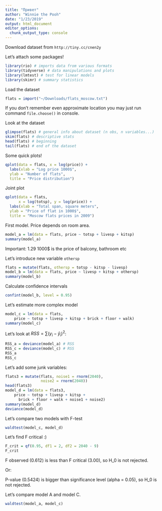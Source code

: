 ```yaml
---
title: "Привет"
author: "Winnie the Pooh"
date: "1/23/2019"
output: html_document
editor_options: 
  chunk_output_type: console
---
```


Download dataset from `http://tiny.cc/cnen2y`


Let's attach some packages!
```r
library(rio) # imports data from various formats
library(tidyverse) # data manipulations and plots
library(lmtest) # test for linear models
library(skimr) # summary statistics
```

Load the dataset
```r
flats = import("~/Downloads/flats_moscow.txt")
```

If you don't remember even approximate location 
you may just run command `file.choose()` in console.

Look at the dataset
```r
glimpse(flats) # general info about dataset (n obs, n variables...)
skim(flats) # descriptive stats
head(flats) # beginning
tail(flats) # end of the dataset
```


Some quick plots!
```r
qplot(data = flats, x = log(price)) + 
  labs(xlab = "Log price 1000$",
  ylab = "Number of flats",
  title = "Price distribution")
```

Joint plot
```r
qplot(data = flats, 
      x = log(totsp), y = log(price)) + 
  labs(xlab = "Total span, square meters",
  ylab = "Price of flat in 1000$",
  title = "Moscow flats prices in 2009")
```

First model. Price depends on room area.
```r
model_a = lm(data = flats, price ~ totsp + livesp + kitsp)
summary(model_a)
```

Important: 1.29 1000$ is the price of balcony, bathroom etc

Let's introduce new variable `othersp`
```r
flats = mutate(flats, othersp = totsp - kitsp - livesp)
model_b = lm(data = flats, price ~ livesp + kitsp + othersp)
summary(model_b)
```

Calculate confidence intervals
```r
confint(model_b, level = 0.95)
```

Let's estimate more complex model
```r
model_c = lm(data = flats, 
    price ~ totsp + livesp + kitsp + brick + floor + walk)
summary(model_c)
```

Let's look at $RSS = \sum (y_i - \hat y_i)^2$:
```r
RSS_a = deviance(model_a) # RSS
RSS_c = deviance(model_c) # RSS
RSS_a
RSS_c
```

Let's add some junk variables:
```r
flats3 = mutate(flats, noise1 = rnorm(2040), 
                noise2 = rnorm(2040))
head(flats3)
model_d = lm(data = flats3, 
    price ~ totsp + livesp + kitsp + 
      brick + floor + walk + noise1 + noise2)
summary(model_d)
deviance(model_d)
```

Let's compare two models with F-test
```r
waldtest(model_c, model_d)
```

Let's find F critical :)
```r
F_crit = qf(0.95, df1 = 2, df2 = 2040 - 9)
F_crit
```

F observed (0.612) is less than F critical (3.00), so H_0 is not rejected.

Or:

P-value (0.5424) is bigger than significance level (alpha = 0.05), so H_0 is not rejected.

Let's compare model A and model C.
```r
waldtest(model_a, model_c)
```



